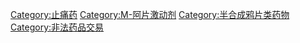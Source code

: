 {{Commonscat|Heroin}}

[[Category:止痛药|Category:止痛药]]
[[Category:Μ-阿片激动剂|Category:Μ-阿片激动剂]]
[[Category:半合成鸦片类药物|Category:半合成鸦片类药物]]
[[Category:非法药品交易|Category:非法药品交易]]